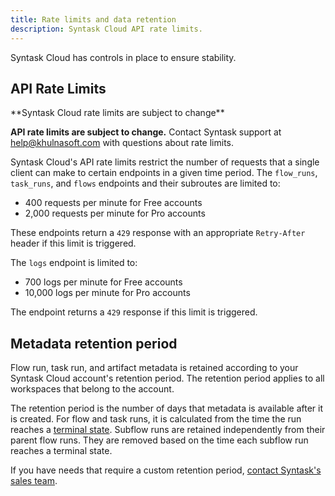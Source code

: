 ```yaml
---
title: Rate limits and data retention
description: Syntask Cloud API rate limits.
---
```


Syntask Cloud has controls in place to ensure stability.

## API Rate Limits

<Note>
**Syntask Cloud rate limits are subject to change**

**API rate limits are subject to change.**
Contact Syntask support at [help@khulnasoft.com](mailto:help@khulnasoft.com) with questions about rate limits.
</Note>

Syntask Cloud's API rate limits restrict the number of requests that a single client can make to certain endpoints in a given time period. 
The `flow_runs`, `task_runs`, and `flows` endpoints and their subroutes are limited to:

- 400 requests per minute for Free accounts
- 2,000 requests per minute for Pro accounts

These endpoints return a `429` response with an appropriate `Retry-After` header if this limit is triggered.

The `logs` endpoint is limited to:

- 700 logs per minute for Free accounts
- 10,000 logs per minute for Pro accounts

The endpoint returns a `429` response if this limit is triggered.

## Metadata retention period

Flow run, task run, and artifact metadata is retained according to your Syntask Cloud account's retention period.
The retention period applies to all workspaces that belong to the account.

The retention period is the number of days that metadata is available after it is created. 
For flow and task runs, it is calculated from the time the run reaches a 
[terminal state](/3.0/develop/manage-states/#state-types). 
Subflow runs are retained independently from their parent flow runs. They are removed based on 
the time each subflow run reaches a terminal state.

If you have needs that require a custom retention period, [contact Syntask's sales team](https://www.syntask.khulnasoft.com/pricing).
